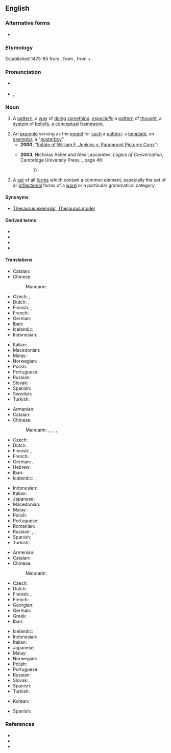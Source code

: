 ==English==
{{was wotd|2006|June|13}}

===Alternative forms===
* {{l|en|paradigma}} {{qualifier|archaic}}

===Etymology===
{{PIE root|en|deyḱ}}
Established 1475-85 from {{etyl|LL.|en}} {{m|la|paradīgma}}, from {{etyl|grc|en}} {{m|grc|παράδειγμα||pattern}}, from {{m|grc|παραδείκνυμι||I [[show]] [beside] or [[compare]]}} + {{m|grc|-μα||''[[form]]ing [[noun]]s [[concerning]] the [[result]]s of [[action]]s''}}.

===Pronunciation===
* {{a|UK}} {{IPA|/ˈpæɹ.ə.daɪm/|lang=en}}
* {{a|US}} {{enPR|ˈpär.ə.dīm}}, {{IPA|/ˈpæɹ.ə.daɪm/|/ˈpɛɹ.ə.daɪm/|lang=en}}
*: {{a|Mary-marry-merry}} {{audio|en-us-paradigm.ogg|Audio (US)|lang=en}}

===Noun===
{{en-noun}}

# A [[pattern]], a [[way]] of [[doing]] [[something]], ''[[especially]]'' {{lb|en|now|_|often|_|pejorative}} a [[pattern]] of [[thought]], a [[system]] of [[belief]]s, a [[conceptual]] [[framework]].
#: {{syn|en|model|worldview}}
#: {{ux|en|Thomas Kuhn's landmark “The Structure of Scientific Revolutions” got people talking about '''paradigm''' shifts, to the point the word itself now suggests an incomplete or biased perspective.}}
# An [[example]] serving as the [[model]] for [[such]] a [[pattern]]: a [[template]], an [[exemplar]], a "[[posterboy]]".
#* '''2000''', "[[s:Estate of William F. Jenkins v. Paramount Pictures Corp.|Estate of William F. Jenkins v. Paramount Pictures Corp.]]":
#*: {{quote|en|According to the Fourth Circuit, “Coca-Cola” is “the '''paradigm''' of a descriptive mark that has acquired secondary meaning”.}}
#* '''2003''', Nicholas Asher and Alex Lascarides, ''Logics of Conversation'', Cambridge University Press, {{ISBN|0 521 65058 5}}, page 46:
#*: {{quote|en|DRT is a '''paradigm''' example of a dynamic semantic theory, {{...}}}}
# {{lb|en|linguistics}} A [[set]] of all [[form]]s which contain a common element, especially the set of all [[inflection]]al forms of a [[word]] or a particular grammatical category.
#: {{ux|en|The '''paradigm''' of "go" is "go, went, gone."}}

====Synonyms====
* {{sense|exemplar}} [[Thesaurus:exemplar]], [[Thesaurus:model]]

====Derived terms====
* {{l|en|morphoparadigm}}
* {{l|en|paradigmatic}}
* {{l|en|paradigm shift}}
* {{l|en|paradigmaticism}}

====Translations====
{{trans-top|way of viewing reality}}
* Catalan: {{t+|ca|paradigma|m}}
* Chinese:
*: Mandarin: {{t+check|cmn|模式|tr=móshì|sc=Hani}}
* Czech: {{t+|cs|paradigma|n}}, {{t|cs|pojetí|n}}
* Dutch: {{t+|nl|paradigma|n}}, {{t|nl|denkkader|n}}
* Finnish: {{t+|fi|paradigma}}, {{t|fi|maailmankatsomus}}
* French: {{t+|fr|paradigme|m}}
* German: {{t+|de|Paradigma|n}}
* Iban: {{t|iba|paradigma}}
* Icelandic: {{t+|is|hugarfar|n}}
* Indonesian: {{t+|id|paradigma}}
{{trans-mid}}
* Italian: {{t+|it|paradigma|m}}
* Macedonian: {{t|mk|парадигма|f|tr=paradígma}}
* Malay: {{t|ms|paradigma}}
* Norwegian: {{t+|no|paradigme|n}}
* Polish: {{t+|pl|paradygmat|m}}
* Portuguese: {{t+|pt|paradigma|m}}
* Russian: {{t+|ru|паради́гма|f}}
* Slovak: {{t|sk|paradigma|f}}
* Spanish: {{t+|es|paradigma}}
* Swedish: {{t+|sv|paradigm|n}}
* Turkish: {{t+|tr|paradigma}}
{{trans-bottom}}

{{trans-top|example serving as a model or pattern}}
* Armenian: {{t+|hy|հարացույց}}
* Catalan: {{t+|ca|paradigma|m}}
* Chinese:
*: Mandarin: {{t+|cmn|範例|sc=Hani}}, {{t+|cmn|范例|tr=fànlì|sc=Hani}}, {{t+|cmn|模範|sc=Hani}}, {{t+|cmn|模范|tr=mófàn|sc=Hani}},{{t+|cmn|典范}}
* Czech: {{t+|cs|paradigma|n}}
* Dutch: {{t+|nl|paradigma|n}}
* Finnish: {{t+|fi|paradigma}}, {{t|fi|ajatusmalli}}
* French: {{t+|fr|paradigme|m}}
* German: {{t+|de|Beispiel|n}}, {{t+|de|Musterbeispiel|n}}
* Hebrew: {{t|he|פאראדיגמה|f|tr=paradigma}}
* Iban: {{t|iba|paradigma}}
* Icelandic: {{t+|is|fyrirmynd|f}}, {{t|is|viðmið|n}}
{{trans-mid}}
* Indonesian: {{t+|id|paradigma}}
* Italian: {{t+|it|paradigma|m}}
* Japanese: {{t+|ja|模範|tr=もはん, mohan}}
* Macedonian: {{t|mk|парадигма|f|tr=paradígma}}
* Malay: {{t|ms|paradigma}}
* Polish: {{t+|pl|paradygmat|m}}
* Portuguese: {{t+|pt|paradigma|m}}
* Romanian: {{t+|ro|paradigmă|f}}
* Russian: {{t+|ru|паради́гма|f}}, {{t+|ru|образе́ц|m}}, {{t+|ru|приме́р|m}}
* Spanish: {{t+|es|paradigma}}
* Turkish: {{t+|tr|paradigma}}
{{trans-bottom}}

{{trans-top|linguistics: all forms which contain a common element}}
* Armenian: {{t+|hy|հարացույց}}
* Catalan: {{t+|ca|paradigma|m}}
* Chinese:
*: Mandarin: {{t|cmn|词形变化表|sc=Hani}}
* Czech: {{t|cs|vzor|m}}
* Dutch: {{t+|nl|paradigma|n}}
* Finnish: {{t+|fi|paradigma}}, {{t|fi|muotosarja}}
* French: {{t+|fr|paradigme|m}}
* Georgian: {{t+|ka|პარადიგმა}}
* German: {{t+|de|Paradigma|n}}
* Greek: {{t+|el|παράδειγμα|n}}
* Iban: {{t|iba|paradigma}}
{{trans-mid}}
* Icelandic: {{t+|is|beygingardæmi|n}}
* Indonesian: {{t+|id|paradigma}}
* Italian: {{t+|it|paradigma}}
* Japanese: {{t|ja|変化表|tr=へんかひょう, henkahyō}}
* Malay: {{t|ms|paradigma}}
* Norwegian: {{t+|no|paradigme|n}}
* Polish: {{t+|pl|paradygmat|m}}
* Portuguese: {{t+|pt|paradigma|m}}
* Russian: {{t+|ru|паради́гма|f}}
* Slovak: {{t|sk|vzor|m}}
* Spanish: {{t+|es|paradigma}}
* Turkish: {{t+|tr|paradigma}}
{{trans-bottom}}

{{checktrans-top}}
* Korean: {{t-check|ko|패러다임}}
{{trans-mid}}
* Spanish: {{t+check|es|paradigma|m}}
{{trans-bottom}}

===References===
* {{R:American Heritage 2000|paradigm}}
* {{R:Dictionary.com|paradigm}}
* {{R:WordNet 2003|paradigm}}
